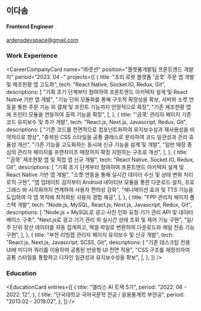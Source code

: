 ## 이다솜

#### Frontend Engineer

ardensdevspace@gmail.com

<div className="bar" />

### Work Experience

<CareerCompanyCard
  name="㈜쿳션"
  position="플랫폼개발팀 프론트엔드 개발자"
  period="2023. 04 -"
  projects={[
    {
      title: "조리 로봇 플랫폼 '곰쿡' 주문 앱 개발 및 제조현황 앱 고도화",
      tech: "React Native, Socket.IO, Redux, Git",
      descriptions: [
        "기획 초기 단계부터 참여하여 프론트엔드 아키텍처 설계 및 React Native 기반 앱 개발",
        "기능 단위 모듈화를 통해 구조적 확장성을 확보, 서버와 소켓 연동을 통한 주문 기능 외 결제 및 프린트 기능까지 안정적으로 확장",
        "기존 제조현황 앱에 프린터 모듈을 연동하여 출력 기능을 확장",
      ],
    },
    {
      title: "'곰쿡' 관리자 페이지 기존 코드 유지보수 및 추가 개발",
      tech: "React.js, Next.js, Javascript, Redux, Git",
      descriptions: [
        "기존 코드를 전면적으로 컴포넌트화하여 유지보수성과 재사용성을 비약적으로 향상",
        "중복된 CSS 스타일을 공통 클래스로 분리하여 코드 일관성과 관리 효율성 개선",
        "기존 기능을 고도화하는 동시에 신규 기능을 설계 및 개발",
        "일반 매장 중심의 관리자 페이지를 프랜차이즈 매장까지 확장 지원하는 구조로 개선",
      ],
    },
    {
      title: "'곰쿡' 제조현황 앱 및 픽업 앱 신규 개발",
      tech: "React Native, Socket.IO, Redux, Git",
      descriptions: [
        "기획 초기 단계부터 참여하여 프론트엔드 아키텍처 설계 및 React Native 기반 앱 개발",
        "소켓 연동을 통해 실시간 데이터 수신 및 상태 변화 처리 로직 구현",
        "앱 업데이트 감지부터 Android 네이티브 모듈을 통한 다운로드·설치, 프로그래스 바 시각화까지 연계하여 사용자 편의성 강화",
        "애니메이션 효과 및 TTS 기능을 도입하여 각 앱 목적에 최적화된 사용자 경험 제공",
      ],
    },
    {
      title: "FPP 관리자 페이지 풀스택 개발",
      tech: "Node.js, MySQL, React.js, Next.js, Javascript, Redux, Git",
      descriptions: [
        "Node.js + MySQL로 광고·사진 인화 요청·기기 관리 API 및 데이터베이스 구축",
        "Next.js로 광고·기기 관리 외 실시간 상태 조회 및 제어 기능 구현",
        "일/주 단위 정산 데이터를 자동 집계하고, 엑셀 파일로 변환하여 다운로드와 메일 전송 기능 구현",
      ],
    },
    {
      title: "부천 리빙랩 관리자 페이지 유지보수 및 신규 개발",
      tech: "React.js, Next.js, Javascript, SCSS, Git",
      descriptions: [
        "기존 데스크탑 전용 UI에 미디어 쿼리를 이용하여 공통된 반응형 UI 전면 적용",
        "CSS 구조를 재정리하여 공통 스타일을 통합하고 디자인 일관성과 유지보수성을 확보",
      ],
    },
  ]}
/>

<div className="bar" />

### Education

<EducationCard
  entries={[
    {
      title: "엘리스 AI 트랙 5기",
      period: "2022. 06 - 2022. 12",
    },
    {
      title: "단국대학교 국어국문학 전공 / 응용통계학 부전공",
      period: "2013.02 - 2019.02",
    },
  ]}
/>
